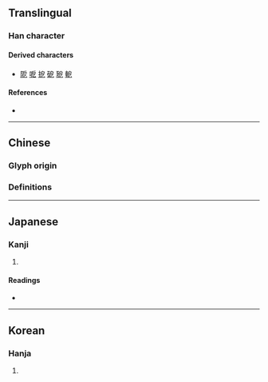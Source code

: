 {{character info}}
==Translingual==

===Han character===
{{Han char|rn=63|rad=戶|as=01|sn=5|four=|canj=HSN,ISN|ids=⿸户乙(GH),⿸戶乙(TJK)}}

====Derived characters====
* [[阸]] [[呝]] [[㧖]] [[砨]] [[豟]] [[軶]] 

====References====
* {{Han ref|kx=0415.010|dkj=11697|dj=0759.040|hdz=32257.030|uh=6239|ud=25145}}

----

==Chinese==

===Glyph origin===
{{Han etym}}

===Definitions===
{{zh-see|厄|v}}

----

==Japanese==

===Kanji===
{{ja-kanji|grade=|rs=戶01}}

# {{rfdef|ja|sort=戶01}}

====Readings====
* {{ja-readings|on=[[あく]] (aku), [[せく]] (seku)|kun=[[せまい]] (semai)}}

----

==Korean==

===Hanja===
{{ko-hanja|hangeul=액|eumhun=|rv=aek|mr=aek|y=ayk}}

# {{rfdef|ko|sort=戶01}}